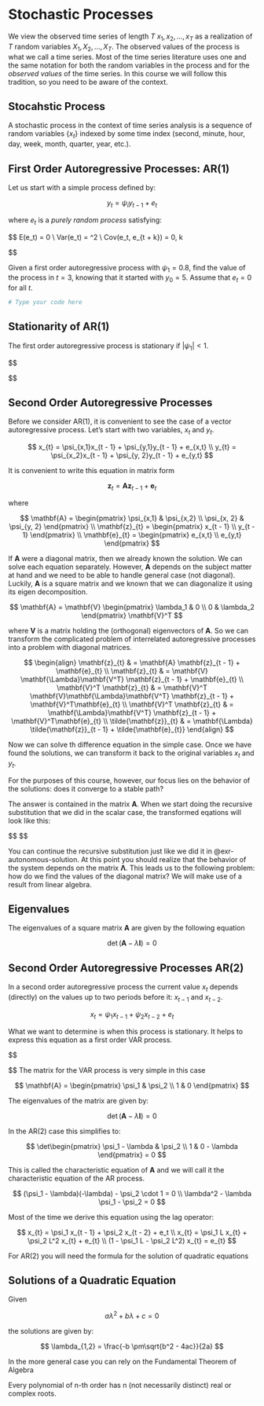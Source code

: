 # Stochastic Processes


We view the observed time series of length $T$ $x_1, x_2, \ldots, x_T$ as a realization of $T$ random
variables $X_1,X_2,\ldots, X_T$. The observed values of the process is what we call a time series. Most
of the time series literature uses one and the same notation for both the random variables in the process
and for the *observed values* of the time series. In this course we will follow this tradition, so you need
to be aware of the context.

:::{#def-stochastic-process}
## Stocahstic Process

A stochastic process in the context of time series analysis is a sequence of random variables $\{x_t\}$ indexed by some time index (second, minute, hour, day, week, month, quarter, year, etc.).
:::

## First Order Autoregressive Processes: AR(1)

Let us start with a simple process defined by:

$$
y_{t} = \psi_i y_{t - 1} + e_t
$$

where $e_t$ is a _purely random process_ satisfying:

$$
E(e_t) = 0 \\
Var(e_t) = \sigma^2 \\
Cov(e_t, e_{t + k}) = 0, k \neq 0

$$


:::{#exr-autonomous-solution}
Given a first order autoregressive process with $\psi_1 = 0.8$, find the 
value of the process in $t = 3$, knowing that it started with $y_0 = 5$.
Assume that $e_t = 0$ for all $t$.

:::
:::{.solution}

```r
# Type your code here

```

:::





## Stationarity of AR(1)

The first order autoregressive process is stationary if $|\psi_1| < 1$.


$$

$$





## Second Order Autoregressive Processes

Before we consider AR(1), it is convenient to see the case of a vector
autoregressive process. Let's start with two variables, $x_t$ and $y_t$.

$$
x_{t} = \psi_{x,1}x_{t - 1} + \psi_{y,1}y_{t - 1} + e_{x,t} \\
y_{t} = \psi_{x_2}x_{t - 1} + \psi_{y, 2}y_{t - 1} + e_{y,t}
$$


It is convenient to write this equation in matrix form

$$
\mathbf{z}_{t} = \mathbf{A} \mathbf{z}_{t - 1} + \mathbf{e}_{t}
$$

where 

$$
\mathbf{A} = 
\begin{pmatrix}
\psi_{x,1} & \psi_{x,2} \\
\psi_{x, 2} & \psi_{y, 2}
\end{pmatrix} \\
\mathbf{z}_{t} = \begin{pmatrix}
x_{t - 1} \\
y_{t - 1}
\end{pmatrix} \\
\mathbf{e}_{t} = \begin{pmatrix}
e_{x,t} \\
e_{y,t}
\end{pmatrix}
$$

If $\mathbf{A}$ were a diagonal matrix, then we already known the solution. We can solve each equation separately.
However, $\mathbf{A}$ depends on the subject matter at hand and we need to be able to handle general case (not diagonal).
Luckily, $\mathbf{A}$ is a square matrix and we known that we can diagonalize it using its eigen decomposition.

$$
\mathbf{A} = \mathbf{V}
\begin{pmatrix}
\lambda_1 & 0 \\
0 & \lambda_2
\end{pmatrix}
\mathbf{V}^T
$$

where $\mathbf{V}$ is a matrix holding the (orthogonal) eigenvectors of $\mathbf{A}$.
So we can transform the complicated problem of interrelated autoregressive processes
into a problem with diagonal matrices.

$$
\begin{align}
\mathbf{z}_{t} & = \mathbf{A} \mathbf{z}_{t - 1} + \mathbf{e}_{t} \\
\mathbf{z}_{t} & = \mathbf{V} \mathbf{\Lambda}\mathbf{V^T} \mathbf{z}_{t - 1} + \mathbf{e}_{t} \\
\mathbf{V}^T \mathbf{z}_{t} & = \mathbf{V}^T \mathbf{V}\mathbf{\Lambda}\mathbf{V^T} \mathbf{z}_{t - 1} + \mathbf{V}^T\mathbf{e}_{t} \\
\mathbf{V}^T \mathbf{z}_{t} & = \mathbf{\Lambda}\mathbf{V^T} \mathbf{z}_{t - 1} + \mathbf{V}^T\mathbf{e}_{t} \\
\tilde{\mathbf{z}}_{t} & = \mathbf{\Lambda} \tilde{\mathbf{z}}_{t - 1} + \tilde{\mathbf{e}_{t}}
\end{align}
$$

Now we can solve th difference equation in the simple case. Once we have found the
solutions, we can transform it back to the original variables $x_t$ and $y_t$.

For the purposes of this course, however, our focus lies on the behavior 
of the solutions: does it converge to a stable path?

The answer is contained in the matrix $\mathbf{A}$. When we start doing the
recursive substitution that we did in the scalar case, the transformed eqations
will look like this:

$$
\begin{align}
\tilde{\mathbf{z}}_{t} & = \mathbf{\Lambda} \tilde{\mathbf{z}}_{t - 1} + \tilde{\mathbf{e}_{t}} \\
\tilde{\mathbf{z}}_{t} & = \mathbf{\Lambda} (\mathbf{\Lambda} \tilde{\mathbf{z}}_{t - 1} + \tilde{\mathbf{e}_{t}}) + \tilde{\mathbf{e}_{t}} \\
\implies \tilde{\mathbf{z}}_{t} & = \mathbf{\Lambda}^2 \tilde{\mathbf{z}}_{t - 1} +\mathbf{\Lambda} \tilde{\mathbf{e}_{t}} + \tilde{\mathbf{e}_{t}} \\

\end{align}
$$

You can continue the recursive substitution just like we did it in @exr-autonomous-solution. At this
point you should realize that the behavior of the system depends on the matrix $\mathbf{\Lambda}$. This
leads us to the following problem: how do we find the values of the diagonal matrix? We will make
use of a result from linear algebra.

:::{#thm-eigenvalues}
## Eigenvalues


The eigenvalues of a square matrix $\mathbf{A}$ are given by the following equation

$$
\det(\mathbf{A} - \lambda\mathbf{I}) = 0
$$
:::


## Second Order Autoregressive Processes AR(2)

In a second order autoregressive process the current value $x_t$ depends (directly)
on the values up to two periods before it: $x_{t - 1}$ and $x_{t - 2}$.

$$
x_{t} = \psi_{1}x_{t - 1} + \psi_{2}x_{t - 2} + e_{t}
$$

What we want to determine is when this process is stationary. It helps to 
express this equation as a first order VAR process.

$$
\begin{align}
x_{t} & = \psi_{1}x_{t - 1} + \psi_{2}x_{t - 2} + e_{t} \\
x_{t - 1} & = x_{t - 1}
\end{align}

$$
The matrix for the VAR process is very simple in this case

$$
\mathbf{A} = 
\begin{pmatrix}
\psi_1 & \psi_2 \\
1 & 0
\end{pmatrix}
$$

The eigenvalues of the matrix are given by:

$$
\det(\mathbf{A} - \lambda\mathbf{I}) = 0
$$

In the AR(2) case this simplifies to:

$$
\det\begin{pmatrix} 
\psi_1 - \lambda & \psi_2 \\
1 & 0 - \lambda
\end{pmatrix} = 0
$$

This is called the characteristic equation of $\mathbf{A}$ and we will call
it the characteristic equation of the AR process.

$$
(\psi_1 - \lambda)(-\lambda) - \psi_2 \cdot 1 = 0 \\
\lambda^2 - \lambda \psi_1 - \psi_2 = 0
$$

Most of the time we derive this equation using the lag operator:

$$
x_{t} = \psi_1 x_{t - 1} + \psi_2 x_{t - 2} + e_t \\
x_{t} = \psi_1 L x_{t} + \psi_2 L^2 x_{t} + e_{t} \\
(1 - \psi_1 L - \psi_2 L^2) x_{t} = e_{t}
$$

For AR(2) you will need the formula for the solution of quadratic equations

:::{#thm-quadratic-eq}
## Solutions of a Quadratic Equation

Given 

$$
a \lambda^2 + b \lambda + c = 0
$$

the solutions are given by:

$$
\lambda_{1,2} = \frac{-b \pm\sqrt{b^2 - 4ac}}{2a}
$$
:::

In the more general case you can rely on the Fundamental Theorem of Algebra

:::{#thm-fundamental-theorem-algebra}

Every polynomial of n-th order has n (not necessarily distinct) real or complex roots.

:::







